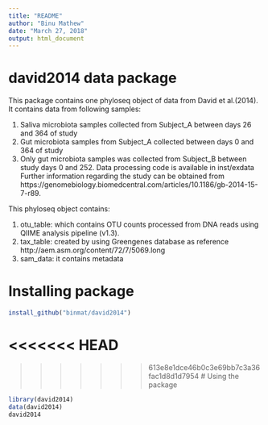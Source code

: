 ```yaml
---
title: "README"
author: "Binu Mathew"
date: "March 27, 2018"
output: html_document
---
```

# david2014 data package

This package contains one phyloseq object of data from David et al.(2014). It contains data from following samples:

   1. Saliva microbiota samples collected from Subject_A between days 26 and 364 of study
   2. Gut microbiota samples from Subject_A collected between days 0 and 364 of study
   3. Only gut microbiota samples was collected from Subject_B between study days 0 and 252.
Data processing code is available in inst/exdata 
Further information regarding the study can be obtained from https://genomebiology.biomedcentral.com/articles/10.1186/gb-2014-15-7-r89.

This phyloseq object contains:

   1. otu_table: which contains OTU counts processed from DNA reads using QIIME analysis pipeline (v1.3).
   2. tax_table: created by using Greengenes database as reference http://aem.asm.org/content/72/7/5069.long
   3. sam_data: it contains metadata



# Installing package 


```r
install_github("binmat/david2014")
```


<<<<<<< HEAD
=======

>>>>>>> 613e8e1dce46b0c3e69bb7c3a36fac1d8d1d7954
# Using the package 


```r
library(david2014)
data(david2014)
david2014
```

